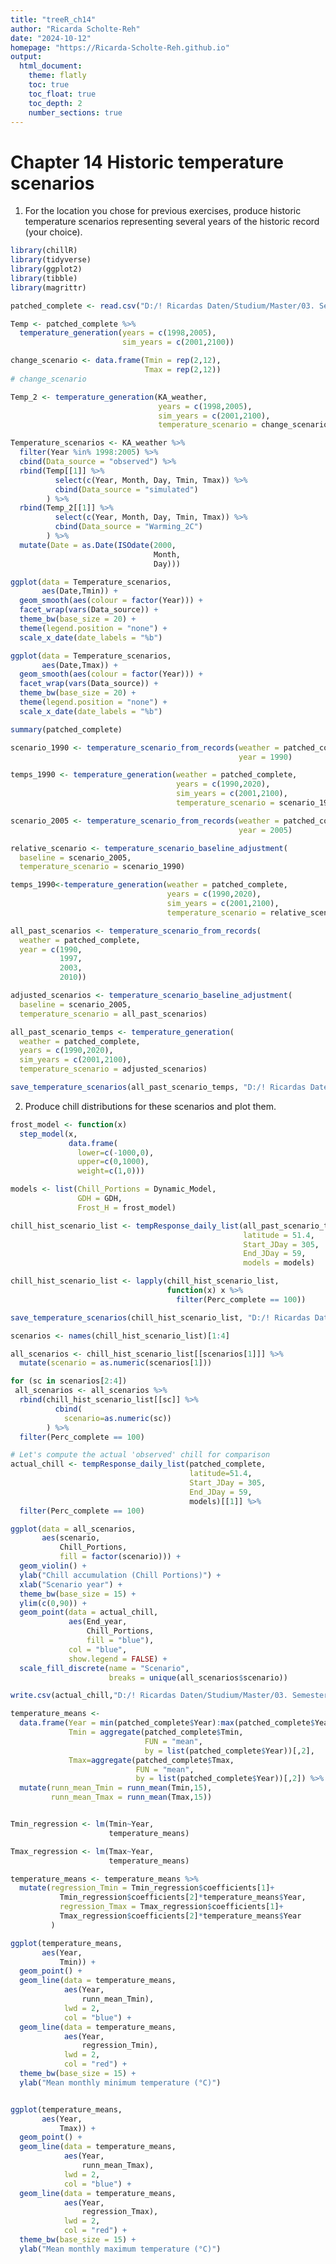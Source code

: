 ```yaml
---
title: "treeR_ch14"
author: "Ricarda Scholte-Reh"
date: "2024-10-12"
homepage: "https://Ricarda-Scholte-Reh.github.io"
output:
  html_document:
    theme: flatly
    toc: true
    toc_float: true
    toc_depth: 2
    number_sections: true
---
```


# Chapter 14 Historic temperature scenarios

1.  For the location you chose for previous exercises, produce historic temperature scenarios representing several years of the historic record (your choice).

```r
library(chillR)
library(tidyverse)
library(ggplot2)
library(tibble)
library(magrittr)
```

```r
patched_complete <- read.csv("D:/! Ricardas Daten/Studium/Master/03. Semester (WiSe 24-25)/Tree phenology analysis in R/Logbook chapters/patched_weather_3_Wesel.csv")

Temp <- patched_complete %>%
  temperature_generation(years = c(1998,2005),
                         sim_years = c(2001,2100))

change_scenario <- data.frame(Tmin = rep(2,12),
                              Tmax = rep(2,12))
# change_scenario

Temp_2 <- temperature_generation(KA_weather,
                                 years = c(1998,2005),
                                 sim_years = c(2001,2100),
                                 temperature_scenario = change_scenario)

Temperature_scenarios <- KA_weather %>%
  filter(Year %in% 1998:2005) %>%
  cbind(Data_source = "observed") %>%
  rbind(Temp[[1]] %>% 
          select(c(Year, Month, Day, Tmin, Tmax)) %>% 
          cbind(Data_source = "simulated")
        ) %>%
  rbind(Temp_2[[1]] %>%
          select(c(Year, Month, Day, Tmin, Tmax)) %>% 
          cbind(Data_source = "Warming_2C")
        ) %>%
  mutate(Date = as.Date(ISOdate(2000,
                                Month,
                                Day)))

ggplot(data = Temperature_scenarios, 
       aes(Date,Tmin)) +
  geom_smooth(aes(colour = factor(Year))) +
  facet_wrap(vars(Data_source)) +
  theme_bw(base_size = 20) +
  theme(legend.position = "none") +
  scale_x_date(date_labels = "%b")

ggplot(data = Temperature_scenarios, 
       aes(Date,Tmax)) +
  geom_smooth(aes(colour = factor(Year))) +
  facet_wrap(vars(Data_source)) +
  theme_bw(base_size = 20) +
  theme(legend.position = "none") +
  scale_x_date(date_labels = "%b")
```

```r
summary(patched_complete)

scenario_1990 <- temperature_scenario_from_records(weather = patched_complete,
                                                   year = 1990)

temps_1990 <- temperature_generation(weather = patched_complete,
                                     years = c(1990,2020),
                                     sim_years = c(2001,2100),
                                     temperature_scenario = scenario_1990)

scenario_2005 <- temperature_scenario_from_records(weather = patched_complete,
                                                   year = 2005)

relative_scenario <- temperature_scenario_baseline_adjustment(
  baseline = scenario_2005,
  temperature_scenario = scenario_1990)

temps_1990<-temperature_generation(weather = patched_complete,
                                   years = c(1990,2020),
                                   sim_years = c(2001,2100),
                                   temperature_scenario = relative_scenario)

all_past_scenarios <- temperature_scenario_from_records(
  weather = patched_complete,
  year = c(1990,
           1997,
           2003,
           2010))

adjusted_scenarios <- temperature_scenario_baseline_adjustment(
  baseline = scenario_2005,
  temperature_scenario = all_past_scenarios)

all_past_scenario_temps <- temperature_generation(
  weather = patched_complete,
  years = c(1990,2020),
  sim_years = c(2001,2100),
  temperature_scenario = adjusted_scenarios)

save_temperature_scenarios(all_past_scenario_temps, "D:/! Ricardas Daten/Studium/Master/03. Semester (WiSe 24-25)/Tree phenology analysis in R/Logbook chapters", "Wesel_hist_scenarios")
```

2.  Produce chill distributions for these scenarios and plot them.

```r
frost_model <- function(x)
  step_model(x,
             data.frame(
               lower=c(-1000,0),
               upper=c(0,1000),
               weight=c(1,0)))

models <- list(Chill_Portions = Dynamic_Model,
               GDH = GDH,
               Frost_H = frost_model)

chill_hist_scenario_list <- tempResponse_daily_list(all_past_scenario_temps,
                                                    latitude = 51.4,
                                                    Start_JDay = 305,
                                                    End_JDay = 59,
                                                    models = models)

chill_hist_scenario_list <- lapply(chill_hist_scenario_list,
                                   function(x) x %>%
                                     filter(Perc_complete == 100))

save_temperature_scenarios(chill_hist_scenario_list, "D:/! Ricardas Daten/Studium/Master/03. Semester (WiSe 24-25)/Tree phenology analysis in R/Logbook chapters", "Wesel_hist_chill_305_59")
```

```r
scenarios <- names(chill_hist_scenario_list)[1:4]

all_scenarios <- chill_hist_scenario_list[[scenarios[1]]] %>%
  mutate(scenario = as.numeric(scenarios[1]))

for (sc in scenarios[2:4])
 all_scenarios <- all_scenarios %>%
  rbind(chill_hist_scenario_list[[sc]] %>%
          cbind(
            scenario=as.numeric(sc))
        ) %>%
  filter(Perc_complete == 100)

# Let's compute the actual 'observed' chill for comparison
actual_chill <- tempResponse_daily_list(patched_complete,
                                        latitude=51.4,
                                        Start_JDay = 305,
                                        End_JDay = 59,
                                        models)[[1]] %>%
  filter(Perc_complete == 100)

ggplot(data = all_scenarios,
       aes(scenario,
           Chill_Portions,
           fill = factor(scenario))) +
  geom_violin() +
  ylab("Chill accumulation (Chill Portions)") +
  xlab("Scenario year") +
  theme_bw(base_size = 15) +
  ylim(c(0,90)) +
  geom_point(data = actual_chill,
             aes(End_year,
                 Chill_Portions,
                 fill = "blue"),
             col = "blue",
             show.legend = FALSE) +
  scale_fill_discrete(name = "Scenario",
                      breaks = unique(all_scenarios$scenario))

write.csv(actual_chill,"D:/! Ricardas Daten/Studium/Master/03. Semester (WiSe 24-25)/Tree phenology analysis in R/Logbook chapters/Wesel_observed_chill_305_59.csv", row.names = FALSE)
```

```r
temperature_means <- 
  data.frame(Year = min(patched_complete$Year):max(patched_complete$Year),
             Tmin = aggregate(patched_complete$Tmin,
                              FUN = "mean",
                              by = list(patched_complete$Year))[,2],
             Tmax=aggregate(patched_complete$Tmax,
                            FUN = "mean",
                            by = list(patched_complete$Year))[,2]) %>%
  mutate(runn_mean_Tmin = runn_mean(Tmin,15),
         runn_mean_Tmax = runn_mean(Tmax,15))


Tmin_regression <- lm(Tmin~Year,
                      temperature_means)

Tmax_regression <- lm(Tmax~Year,
                      temperature_means)

temperature_means <- temperature_means %>%
  mutate(regression_Tmin = Tmin_regression$coefficients[1]+
           Tmin_regression$coefficients[2]*temperature_means$Year,
           regression_Tmax = Tmax_regression$coefficients[1]+
           Tmax_regression$coefficients[2]*temperature_means$Year
         )

ggplot(temperature_means,
       aes(Year,
           Tmin)) + 
  geom_point() + 
  geom_line(data = temperature_means,
            aes(Year,
                runn_mean_Tmin),
            lwd = 2,
            col = "blue") + 
  geom_line(data = temperature_means,
            aes(Year,
                regression_Tmin),
            lwd = 2,
            col = "red") +
  theme_bw(base_size = 15) +
  ylab("Mean monthly minimum temperature (°C)")


ggplot(temperature_means,
       aes(Year,
           Tmax)) + 
  geom_point() + 
  geom_line(data = temperature_means,
            aes(Year,
                runn_mean_Tmax),
            lwd = 2,
            col = "blue") + 
  geom_line(data = temperature_means,
            aes(Year, 
                regression_Tmax),
            lwd = 2,
            col = "red") +
  theme_bw(base_size = 15) +
  ylab("Mean monthly maximum temperature (°C)")
```
